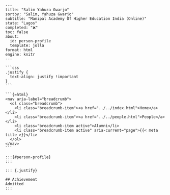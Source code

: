 
    ---
    title: "Salim Yahuza Gwarjo"
    sortby: "Salim, Yahuza Gwarjo"
    subtitle: "Manipal Academy Of Higher Education India (Online)"
    state: "Lagos"
    completed: "❌"
    toc: false
    about:
      id: person-profile
      template: jolla
    format: html
    engine: knitr
    ---

    ```css
    .justify {
      text-align: justify !important
    }
    ```

    ```{=html}
    <nav aria-label="breadcrumb">
      <ol class="breadcrumb">
        <li class="breadcrumb-item"><a href="../../index.html">Home</a></li>
        <li class="breadcrumb-item"><a href="../../people.html">People</a></li>
        <li class="breadcrumb-item active">Alumni</li>
        <li class="breadcrumb-item active" aria-current="page">{{< meta title >}}</li>
      </ol>
    </nav>
    ```

    :::{#person-profile}
    :::

    ::: {.justify}

    ## Achievement
    Admitted
    :::
  